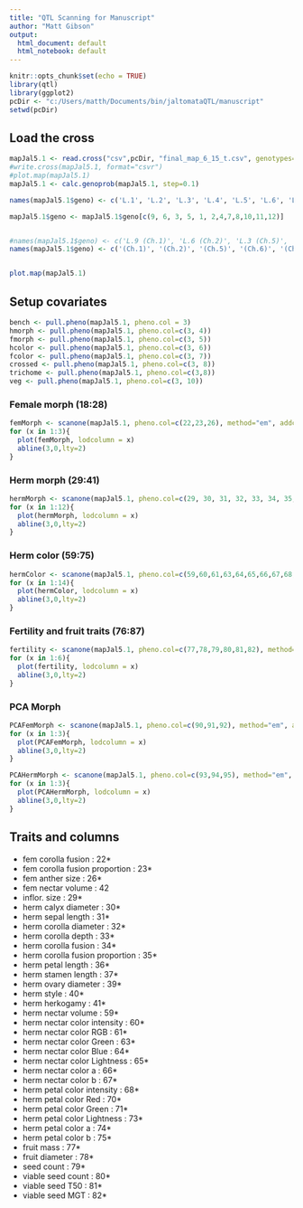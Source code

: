 ```yaml
---
title: "QTL Scanning for Manuscript"
author: "Matt Gibson"
output:
  html_document: default
  html_notebook: default
---
```



```r
knitr::opts_chunk$set(echo = TRUE)
library(qtl)
library(ggplot2)
pcDir <- "c:/Users/matth/Documents/bin/jaltomataQTL/manuscript"
setwd(pcDir)
```

## Load the cross
```r
mapJal5.1 <- read.cross("csv",pcDir, "final_map_6_15_t.csv", genotypes=c("A", "H"), alleles=c("A", "B"), na.strings=c("-", "NA"), estimate.map=F,crosstype = "bc")
#write.cross(mapJal5.1, format="csvr")
#plot.map(mapJal5.1)
mapJal5.1 <- calc.genoprob(mapJal5.1, step=0.1)

names(mapJal5.1$geno) <- c('L.1', 'L.2', 'L.3', 'L.4', 'L.5', 'L.6', 'L.7', 'L.8', 'L.9', 'L.10', 'L.11', 'L.12')

mapJal5.1$geno <- mapJal5.1$geno[c(9, 6, 3, 5, 1, 2,4,7,8,10,11,12)]


#names(mapJal5.1$geno) <- c('L.9 (Ch.1)', 'L.6 (Ch.2)', 'L.3 (Ch.5)', 'L.5 (Ch.6)', 'L.1 (Ch.12)', 'L.2', 'L.4', 'L.7', 'L.8', 'L.10', 'L.11', 'L.12')
names(mapJal5.1$geno) <- c('(Ch.1)', '(Ch.2)', '(Ch.5)', '(Ch.6)', '(Ch.12)', 'L.2', 'L.4', 'L.7', 'L.8', 'L.10', 'L.11', 'L.12')


plot.map(mapJal5.1)
```

## Setup covariates
```r
bench <- pull.pheno(mapJal5.1, pheno.col = 3)
hmorph <- pull.pheno(mapJal5.1, pheno.col=c(3, 4))
fmorph <- pull.pheno(mapJal5.1, pheno.col=c(3, 5))
hcolor <- pull.pheno(mapJal5.1, pheno.col=c(3, 6))
fcolor <- pull.pheno(mapJal5.1, pheno.col=c(3, 7))
crossed <- pull.pheno(mapJal5.1, pheno.col=c(3, 8))
trichome <- pull.pheno(mapJal5.1, pheno.col=c(3,8))
veg <- pull.pheno(mapJal5.1, pheno.col=c(3, 10))
```

### Female morph (18:28)
```r
femMorph <- scanone(mapJal5.1, pheno.col=c(22,23,26), method="em", addcovar=fmorph)
for (x in 1:3){
  plot(femMorph, lodcolumn = x)
  abline(3,0,lty=2)
}
```

### Herm morph (29:41)
```r
hermMorph <- scanone(mapJal5.1, pheno.col=c(29, 30, 31, 32, 33, 34, 35, 36, 37, 39, 40, 41), method="em", addcovar=hmorph)
for (x in 1:12){
  plot(hermMorph, lodcolumn = x)
  abline(3,0,lty=2)
}
```


### Herm color (59:75)
```r
hermColor <- scanone(mapJal5.1, pheno.col=c(59,60,61,63,64,65,66,67,68,70,71,73,74,75), method="em", addcovar=hcolor)
for (x in 1:14){
  plot(hermColor, lodcolumn = x)
  abline(3,0,lty=2)
}
```

### Fertility and fruit traits (76:87)
```r
fertility <- scanone(mapJal5.1, pheno.col=c(77,78,79,80,81,82), method="em", addcovar=crossed)
for (x in 1:6){
  plot(fertility, lodcolumn = x)
  abline(3,0,lty=2)
}
```

### PCA Morph
```r
PCAFemMorph <- scanone(mapJal5.1, pheno.col=c(90,91,92), method="em", addcovar=fmorph)
for (x in 1:3){
  plot(PCAFemMorph, lodcolumn = x)
  abline(3,0,lty=2)
}

PCAHermMorph <- scanone(mapJal5.1, pheno.col=c(93,94,95), method="em", addcovar=hmorph)
for (x in 1:3){
  plot(PCAHermMorph, lodcolumn = x)
  abline(3,0,lty=2)
}
```

## Traits and columns
- fem corolla fusion : 22*
- fem corolla fusion proportion : 23*
- fem anther size : 26*
- fem nectar volume : 42
- inflor. size : 29*
- herm calyx diameter : 30*
- herm sepal length : 31*
- herm corolla diameter : 32*
- herm corolla depth : 33*
- herm corolla fusion : 34*
- herm corolla fusion proportion : 35*
- herm petal length : 36*
- herm stamen length : 37*
- herm ovary diameter : 39*
- herm style : 40*
- herm herkogamy : 41*
- herm nectar volume : 59*
- herm nectar color intensity : 60*
- herm nectar color RGB : 61*
- herm nectar color Green : 63*
- herm nectar color Blue : 64*
- herm nectar color Lightness : 65*
- herm nectar color a : 66*
- herm nectar color b : 67*
- herm petal color intensity : 68*
- herm petal color Red : 70*
- herm petal color Green : 71*
- herm petal color Lightness : 73*
- herm petal color a : 74*
- herm petal color b : 75*
- fruit mass : 77*
- fruit diameter : 78*
- seed count : 79*
- viable seed count : 80*
- viable seed T50 : 81*
- viable seed MGT : 82*

